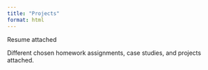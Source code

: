 ```yaml
---
title: "Projects"
format: html
---
```


Resume attached

Different chosen homework assignments, case studies, and projects attached. 